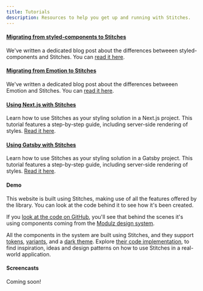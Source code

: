 ```yaml
---
title: Tutorials
description: Resources to help you get up and running with Stitches.
---
```


#### [Migrating from styled-components to Stitches](/blog/migrating-from-styled-components-to-stitches)

We've written a dedicated blog post about the differences betweeen styled-components and Stitches. You can [read it here](/blog/migrating-from-styled-components-to-stitches).

#### [Migrating from Emotion to Stitches](/blog/migrating-from-emotion-to-stitches)

We've written a dedicated blog post about the differences betweeen Emotion and Stitches. You can [read it here](/blog/migrating-from-emotion-to-stitches).

#### [Using Next.js with Stitches](/blog/using-nextjs-with-stitches)

Learn how to use Stitches as your styling solution in a Next.js project. This tutorial features a step-by-step guide, including server-side rendering of styles. [Read it here](/blog/using-nextjs-with-stitches).

#### [Using Gatsby with Stitches](/blog/using-gatsby-with-stitches)

Learn how to use Stitches as your styling solution in a Gatsby project. This tutorial features a step-by-step guide, including server-side rendering of styles. [Read it here](/blog/using-gatsby-with-stitches).

#### Demo

This website is built using Stitches, making use of all the features offered by the library. You can look at the code behind it to see how it's been created.

If you [look at the code on GitHub](https://github.com/modulz/stitches-site), you'll see that behind the scenes it's using components coming from the [Modulz design system](https://github.com/radix-ui/design-system).

All the components in the system are built using Stitches, and they support [tokens](/docs/tokens), [variants](/docs/variants), and a [dark theme](/docs/theming). Explore [their code implementation](https://github.com/radix-ui/design-system/tree/master/components), to find inspiration, ideas and design patterns on how to use Stitches in a real-world application.

#### Screencasts

Coming soon!
